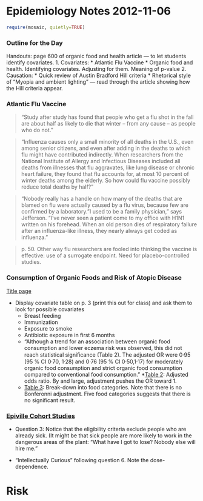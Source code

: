 Epidemiology Notes 2012-11-06
=====================
```r
require(mosaic, quietly=TRUE)
```


### Outline for the Day
Handouts: page 600 of organic food and health article --- to let students identify covariates.
1. Covariates: 
    * Atlantic Flu Vaccine
    * Organic food and health.  Identifying covariates.  Adjusting for them.  Meaning of p-value
2. Causation: 
    * Quick review of Austin Bradford Hill criteria
    * Rhetorical style of "Myopia and ambient lighting" --- read through the article showing how the Hill criteria appear.

### Atlantic Flu Vaccine

> "Study after study has found that people who get a flu shot in the fall are about half as likely to die that winter -- from any cause -- as people who do not."

> "Influenza causes only a small minority of all deaths in the U.S., even among senior citizens, and even after adding in the deaths to which flu might have contributed indirectly. When researchers from the National Institute of Allergy and Infectious Diseases included all deaths from illnesses that flu aggravates, like lung disease or chronic heart failure, they found that flu accounts for, at most 10 percent of winter deaths among the elderly. So how could flu vaccine possibly reduce total deaths by half?"

> "Nobody really has a handle on how many of the deaths that are blamed on flu were actually caused by a flu virus, because few are confirmed by a laboratory. "I used to be a family physician," says Jefferson. "I've never seen a patient come to my office with H1N1 written on his forehead. When an old person dies of respiratory failure after an influenza-like illness, they nearly always get coded as influenza."

> p. 50.  Other way flu researchers are fooled into thinking the vaccine is effective: use of a surrogate endpoint.  Need for placebo-controlled studies.

### Consumption of Organic Foods and Risk of Atopic Disease

[Title page](../Public/Figures/file14519-title.png)

* Display covariate table on p. 3 (print this out for class) and ask them to look for possible covariates
    * Breast feeding
    * Immunization
    * Exposure to smoke
    * Antibiotic exposure in first 6 months
    * "Although a trend for an association between organic food consumption and lower eczema risk was observed, this did not reach statistical signiﬁcance (Table 2). The adjusted OR were 0·95 (95 % CI 0·70, 1·28) and 0·76 (95 % CI 0·50,1·17) for moderately organic food consumption and strict organic food consumption compared to conventional food consumption."
    *[Table 2](../Public/Figures/file14519-table2.png): Adjusted odds ratio.  By and large, adjustment pushes the OR toward 1.
    * [Table 3](../Public/Figures/file14519-table3.png Table 3): Break-down into food categories.  Note that there is no Bonferonni adjustment.  Five food categories suggests that there is no significant result.

### [Epiville Cohort Studies](http://epiville.ccnmtl.columbia.edu/cohort_study/)

* Question 3: Notice that the eligibility criteria exclude people who are already sick.  (It might be that sick people are more likely to work in the dangerous areas of the plant: "What have I got to lose?  Nobody else will hire me."

* "Intellectually Curious" following question 6.  Note the dose-dependence.


Risk
==========


